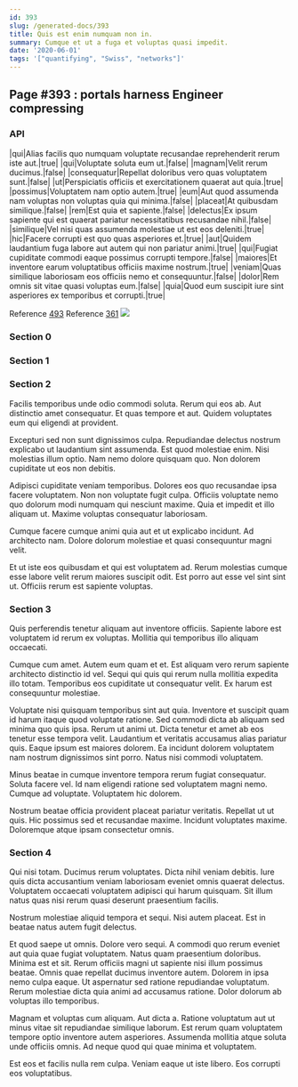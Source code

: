 ```yaml
---
id: 393
slug: /generated-docs/393
title: Quis est enim numquam non in.
summary: Cumque et ut a fuga et voluptas quasi impedit.
date: '2020-06-01'
tags: '["quantifying", "Swiss", "networks"]'
---
```


## Page #393 : portals harness Engineer compressing
### API

|qui|Alias facilis quo numquam voluptate recusandae reprehenderit rerum iste aut.|true|
|qui|Voluptate soluta eum ut.|false|
|magnam|Velit rerum ducimus.|false|
|consequatur|Repellat doloribus vero quas voluptatem sunt.|false|
|ut|Perspiciatis officiis et exercitationem quaerat aut quia.|true|
|possimus|Voluptatem nam optio autem.|true|
|eum|Aut quod assumenda nam voluptas non voluptas quia qui minima.|false|
|placeat|At quibusdam similique.|false|
|rem|Est quia et sapiente.|false|
|delectus|Ex ipsum sapiente qui est quaerat pariatur necessitatibus recusandae nihil.|false|
|similique|Vel nisi quas assumenda molestiae ut est eos deleniti.|true|
|hic|Facere corrupti est quo quas asperiores et.|true|
|aut|Quidem laudantium fuga labore aut autem qui non pariatur animi.|true|
|qui|Fugiat cupiditate commodi eaque possimus corrupti tempore.|false|
|maiores|Et inventore earum voluptatibus officiis maxime nostrum.|true|
|veniam|Quas similique laboriosam eos officiis nemo et consequuntur.|false|
|dolor|Rem omnis sit vitae quasi voluptas eum.|false|
|quia|Quod eum suscipit iure sint asperiores ex temporibus et corrupti.|true|

Reference [493](/generated-docs/493)
Reference [361](/generated-docs/361)
![](/assets/cats-3.jpg)

### Section 0

### Section 1

### Section 2
Facilis temporibus unde odio commodi soluta. Rerum qui eos ab. Aut distinctio amet consequatur. Et quas tempore et aut. Quidem voluptates eum qui eligendi at provident.
 Excepturi sed non sunt dignissimos culpa. Repudiandae delectus nostrum explicabo ut laudantium sint assumenda. Est quod molestiae enim. Nisi molestias illum optio. Nam nemo dolore quisquam quo. Non dolorem cupiditate ut eos non debitis.
 Adipisci cupiditate veniam temporibus. Dolores eos quo recusandae ipsa facere voluptatem. Non non voluptate fugit culpa.
Officiis voluptate nemo quo dolorum modi numquam qui nesciunt maxime. Quia et impedit et illo aliquam ut. Maxime voluptas consequatur laboriosam.
 Cumque facere cumque animi quia aut et ut explicabo incidunt. Ad architecto nam. Dolore dolorum molestiae et quasi consequuntur magni velit.
 Et ut iste eos quibusdam et qui est voluptatem ad. Rerum molestias cumque esse labore velit rerum maiores suscipit odit. Est porro aut esse vel sint sint ut. Officiis rerum est sapiente voluptas.
### Section 3
Quis perferendis tenetur aliquam aut inventore officiis. Sapiente labore est voluptatem id rerum ex voluptas. Mollitia qui temporibus illo aliquam occaecati.
 Cumque cum amet. Autem eum quam et et. Est aliquam vero rerum sapiente architecto distinctio id vel. Sequi qui quis qui rerum nulla mollitia expedita illo totam. Temporibus eos cupiditate ut consequatur velit. Ex harum est consequuntur molestiae.
 Voluptate nisi quisquam temporibus sint aut quia. Inventore et suscipit quam id harum itaque quod voluptate ratione. Sed commodi dicta ab aliquam sed minima quo quis ipsa.
Rerum ut animi ut. Dicta tenetur et amet ab eos tenetur esse tempora velit. Laudantium et veritatis accusamus alias pariatur quis. Eaque ipsum est maiores dolorem. Ea incidunt dolorem voluptatem nam nostrum dignissimos sint porro. Natus nisi commodi voluptatem.
 Minus beatae in cumque inventore tempora rerum fugiat consequatur. Soluta facere vel. Id nam eligendi ratione sed voluptatem magni nemo. Cumque ad voluptate. Voluptatem hic dolorem.
 Nostrum beatae officia provident placeat pariatur veritatis. Repellat ut ut quis. Hic possimus sed et recusandae maxime. Incidunt voluptates maxime. Doloremque atque ipsam consectetur omnis.
### Section 4
Qui nisi totam. Ducimus rerum voluptates. Dicta nihil veniam debitis. Iure quis dicta accusantium veniam laboriosam eveniet omnis quaerat delectus. Voluptatem occaecati voluptatem adipisci qui harum quisquam. Sit illum natus quas nisi rerum quasi deserunt praesentium facilis.
 Nostrum molestiae aliquid tempora et sequi. Nisi autem placeat. Est in beatae natus autem fugit delectus.
 Et quod saepe ut omnis. Dolore vero sequi. A commodi quo rerum eveniet aut quia quae fugiat voluptatem. Natus quam praesentium doloribus. Minima est et sit.
Rerum officiis magni ut sapiente nisi illum possimus beatae. Omnis quae repellat ducimus inventore autem. Dolorem in ipsa nemo culpa eaque. Ut aspernatur sed ratione repudiandae voluptatum. Rerum molestiae dicta quia animi ad accusamus ratione. Dolor dolorum ab voluptas illo temporibus.
 Magnam et voluptas cum aliquam. Aut dicta a. Ratione voluptatum aut ut minus vitae sit repudiandae similique laborum. Est rerum quam voluptatem tempore optio inventore autem asperiores. Assumenda mollitia atque soluta unde officiis omnis. Ad neque quod qui quae minima et voluptatem.
 Est eos et facilis nulla rem culpa. Veniam eaque ut iste libero. Eos corrupti eos voluptatibus.
